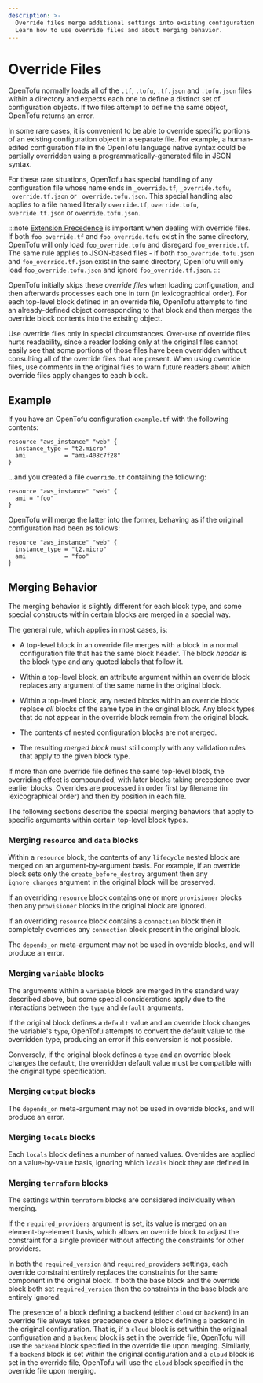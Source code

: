 ```yaml
---
description: >-
  Override files merge additional settings into existing configuration objects.
  Learn how to use override files and about merging behavior.
---
```


# Override Files

OpenTofu normally loads all of the `.tf`, `.tofu`, `.tf.json` and `.tofu.json`
files within a directory and expects each one to define a distinct set of
configuration objects. If two files attempt to define the same object, OpenTofu
returns an error.

In some rare cases, it is convenient to be able to override specific portions
of an existing configuration object in a separate file. For example, a
human-edited configuration file in the OpenTofu language native syntax
could be partially overridden using a programmatically-generated file
in JSON syntax.

For these rare situations, OpenTofu has special handling of any configuration
file whose name ends in `_override.tf`, `_override.tofu`, `_override.tf.json`
or `_override.tofu.json`. This special handling also applies to a file named
literally `override.tf`, `override.tofu`, `override.tf.json` or
`override.tofu.json`.

:::note
[Extension Precedence](../../language/files/index.mdx#) is important when
dealing with override files. If both `foo_override.tf` and `foo_override.tofu`
exist in the same directory, OpenTofu will only load `foo_override.tofu` and
disregard `foo_override.tf`. The same rule applies to JSON-based files - if
both `foo_override.tofu.json` and `foo_override.tf.json` exist in the same
directory, OpenTofu will only load `foo_override.tofu.json` and ignore
`foo_override.tf.json`.
:::

OpenTofu initially skips these _override files_ when loading configuration,
and then afterwards processes each one in turn (in lexicographical order). For
each top-level block defined in an override file, OpenTofu attempts to find
an already-defined object corresponding to that block and then merges the
override block contents into the existing object.

Use override files only in special circumstances. Over-use of override files
hurts readability, since a reader looking only at the original files cannot
easily see that some portions of those files have been overridden without
consulting all of the override files that are present. When using override
files, use comments in the original files to warn future readers about which
override files apply changes to each block.

## Example

If you have an OpenTofu configuration `example.tf` with the following contents:

```hcl
resource "aws_instance" "web" {
  instance_type = "t2.micro"
  ami           = "ami-408c7f28"
}
```

...and you created a file `override.tf` containing the following:

```hcl
resource "aws_instance" "web" {
  ami = "foo"
}
```

OpenTofu will merge the latter into the former, behaving as if the original
configuration had been as follows:

```hcl
resource "aws_instance" "web" {
  instance_type = "t2.micro"
  ami           = "foo"
}
```

## Merging Behavior

The merging behavior is slightly different for each block type, and some
special constructs within certain blocks are merged in a special way.

The general rule, which applies in most cases, is:

* A top-level block in an override file merges with a block in a normal
  configuration file that has the same block header. The block _header_ is the
  block type and any quoted labels that follow it.

* Within a top-level block, an attribute argument within an override block
  replaces any argument of the same name in the original block.

* Within a top-level block, any nested blocks within an override block replace
  _all_ blocks of the same type in the original block. Any block types that
  do not appear in the override block remain from the original block.

* The contents of nested configuration blocks are not merged.

* The resulting _merged block_ must still comply with any validation rules
  that apply to the given block type.

If more than one override file defines the same top-level block, the overriding
effect is compounded, with later blocks taking precedence over earlier blocks.
Overrides are processed in order first by filename (in lexicographical order)
and then by position in each file.

The following sections describe the special merging behaviors that apply to
specific arguments within certain top-level block types.

### Merging `resource` and `data` blocks

Within a `resource` block, the contents of any `lifecycle` nested block are
merged on an argument-by-argument basis. For example, if an override block
sets only the `create_before_destroy` argument then any `ignore_changes`
argument in the original block will be preserved.

If an overriding `resource` block contains one or more `provisioner` blocks
then any `provisioner` blocks in the original block are ignored.

If an overriding `resource` block contains a `connection` block then it
completely overrides any `connection` block present in the original block.

The `depends_on` meta-argument may not be used in override blocks, and will
produce an error.

### Merging `variable` blocks

The arguments within a `variable` block are merged in the standard way
described above, but some special considerations apply due to the interactions
between the `type` and `default` arguments.

If the original block defines a `default` value and an override block changes
the variable's `type`, OpenTofu attempts to convert the default value to
the overridden type, producing an error if this conversion is not possible.

Conversely, if the original block defines a `type` and an override block changes
the `default`, the overridden default value must be compatible with the
original type specification.

### Merging `output` blocks

The `depends_on` meta-argument may not be used in override blocks, and will
produce an error.

### Merging `locals` blocks

Each `locals` block defines a number of named values. Overrides are applied
on a value-by-value basis, ignoring which `locals` block they are defined in.

### Merging `terraform` blocks

The settings within `terraform` blocks are considered individually when
merging.

If the `required_providers` argument is set, its value is merged on an
element-by-element basis, which allows an override block to adjust the
constraint for a single provider without affecting the constraints for
other providers.

In both the `required_version` and `required_providers` settings, each override
constraint entirely replaces the constraints for the same component in the
original block. If both the base block and the override block both set
`required_version` then the constraints in the base block are entirely ignored.

The presence of a block defining a backend (either `cloud` or `backend`) in an override
file always takes precedence over a block defining a backend in the original configuration.
That is, if a `cloud` block is set within the original configuration and a `backend` block is
set in the override file, OpenTofu will use the `backend` block specified in the override file upon merging.
Similarly, if a `backend` block is set within the original configuration and a `cloud` block
is set in the override file, OpenTofu will use the `cloud` block specified in the override
file upon merging.
